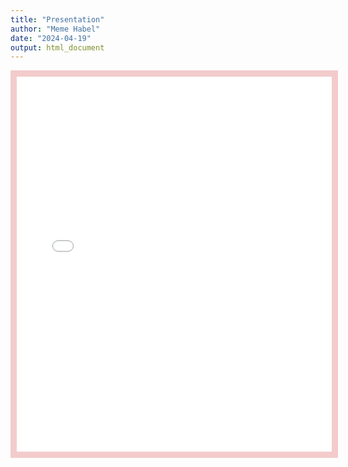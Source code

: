 ```yaml
---
title: "Presentation"
author: "Meme Habel"
date: "2024-04-19"
output: html_document
---
```

```{=html}
<style>
  #myid {
    border: 10px solid rgba(200,0,0,.2);
    margin: 0;
  }
  .myclass {
    max-width: 100%;
    width: 800px;
    height: 600px;
  }
</style>
```
![](BostonHousing_Presentation.pdf){#myid .myclass}


